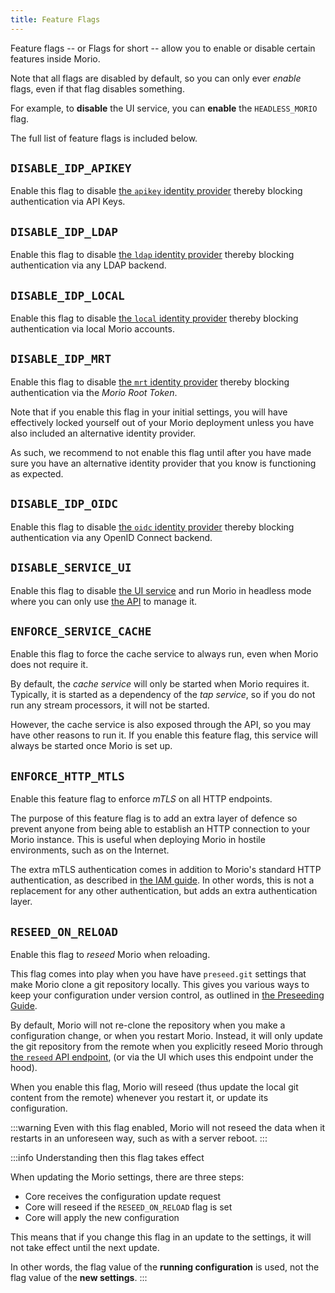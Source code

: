 ```yaml
---
title: Feature Flags
---
```


Feature flags -- or Flags for short -- allow you to enable or disable certain
features inside Morio.

Note that all flags are disabled by default, so you can only ever _enable_
flags, even if that flag disables something.

For example, to **disable** the UI service, you can **enable** the
`HEADLESS_MORIO` flag.

The full list of feature flags is included below.

## `DISABLE_IDP_APIKEY`

Enable this flag to disable [the `apikey` identity
provider](/docs/guides/settings/idps#apikey) thereby blocking authentication
via API Keys.

## `DISABLE_IDP_LDAP`

Enable this flag to disable [the `ldap` identity
provider](/docs/guides/settings/idps#ldap) thereby blocking authentication via
any LDAP backend.

## `DISABLE_IDP_LOCAL`

Enable this flag to disable [the `local` identity
provider](/docs/guides/settings/idps#local) thereby blocking authentication via
local Morio accounts.

## `DISABLE_IDP_MRT`

Enable this flag to disable [the `mrt` identity
provider](/docs/guides/settings/idps#mrt) thereby blocking authentication via
the _Morio Root Token_.

Note that if you enable this flag in your initial settings, you will have
effectively locked yourself out of your Morio deployment unless you have also
included an alternative identity provider.

As such, we recommend to not enable this flag until after you have made sure
you have an alternative identity provider that you know is functioning as
expected.

## `DISABLE_IDP_OIDC`

Enable this flag to disable [the `oidc` identity
provider](/docs/guides/settings/idps#openid-connect) thereby blocking
authentication via any OpenID Connect backend.

## `DISABLE_SERVICE_UI`

Enable this flag to disable [the UI service](/docs/guides/services/ui) and run
Morio in headless mode where you can only use [the API](/docs/guides/apis/api)
to manage it.

## `ENFORCE_SERVICE_CACHE`

Enable this flag to force the cache service to always run, even when Morio does
not require it.

By default, the _cache service_ will only be started when Morio requires it.
Typically, it is started as a dependency of the _tap service_, so if you do
not run any stream processors, it will not be started.

However, the cache service is also exposed through the API, so you may have
other reasons to run it. If you enable this feature flag, this service will
always be started once Morio is set up.

## `ENFORCE_HTTP_MTLS`

Enable this feature flag to enforce _mTLS_ on all HTTP endpoints.

The purpose of this feature flag is to add an extra layer of defence so prevent
anyone from being able to establish an HTTP connection to your Morio instance.
This is useful when deploying Morio in hostile environments, such as on the
Internet.
 
The extra mTLS authentication comes in addition to Morio's standard HTTP
authentication, as described in [the IAM guide](/docs/guides/settings/iam/).
In other words, this is not a replacement for any other authentication, but
adds an extra authentication layer.

## `RESEED_ON_RELOAD`

Enable this flag to _reseed_ Morio when reloading.

This flag comes into play when you have have `preseed.git` settings that make
Morio clone a git repository locally. This gives you various ways to keep your
configuration under version control, as outlined in [the Preseeding 
Guide](/docs/reference/settings/preseed/).

By default, Morio will not re-clone the repository when you make a
configuration change, or when you restart Morio. Instead, it will only update
the git repository from the remote when you explicitly reseed Morio through
[the `reseed` API
endpoint](/docs/reference/apis/api/#tag/settings/operation/reseed), (or via the
UI which uses this endpoint under the hood).

When you enable this flag, Morio will reseed (thus update the local git content
from the remote) whenever you restart it, or update its configuration.

:::warning
Even with this flag enabled, Morio will not reseed the data when it restarts
in an unforeseen way, such as with a server reboot.
:::

:::info Understanding then this flag takes effect

When updating the Morio settings, there are three steps:

- Core receives the configuration update request
- Core will reseed if the `RESEED_ON_RELOAD` flag is set
- Core will apply the new configuration

This means that if you change this flag in an update to the settings, it will
not take effect until the next update.

In other words, the flag value of the **running configuration** is used, not 
the flag value of the **new settings**.
:::

